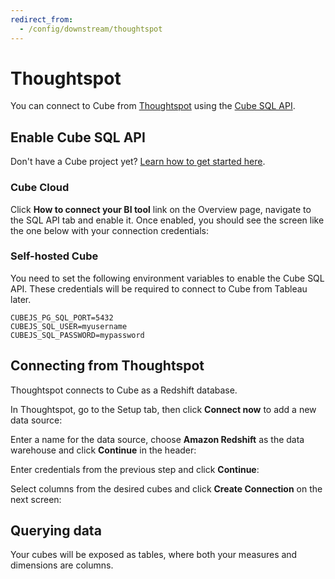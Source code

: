 ```yaml
---
redirect_from:
  - /config/downstream/thoughtspot
---
```


# Thoughtspot

You can connect to Cube from [Thoughtspot][thoughtspot] using the [Cube SQL
API][ref-sql-api].

## Enable Cube SQL API

<InfoBox>

Don't have a Cube project yet? [Learn how to get started
here][ref-getting-started].

</InfoBox>

### Cube Cloud

Click **How to connect your BI tool** link on the Overview page, navigate to the
SQL API tab and enable it. Once enabled, you should see the screen like the one
below with your connection credentials:

<Screenshot src="https://ucarecdn.com/fc74ee91-b8a9-4c46-81ed-cb3daeef6b83/" />

### Self-hosted Cube

You need to set the following environment variables to enable the Cube SQL API.
These credentials will be required to connect to Cube from Tableau later.

```dotenv
CUBEJS_PG_SQL_PORT=5432
CUBEJS_SQL_USER=myusername
CUBEJS_SQL_PASSWORD=mypassword
```

## Connecting from Thoughtspot

Thoughtspot connects to Cube as a Redshift database.

In Thoughtspot, go to the Setup tab, then click **Connect now** to add a new
data source:

<Screenshot src="https://ucarecdn.com/85bd8325-efd9-4cae-a463-e9b025a667cc/" />

Enter a name for the data source, choose **Amazon Redshift** as the data
warehouse and click **Continue** in the header:

<Screenshot src="https://ucarecdn.com/36aad090-b8c8-4e2b-8684-dc83ce2578c3/" />

Enter credentials from the previous step and click **Continue**:

<Screenshot src="https://ucarecdn.com/bddba9ac-1e24-4651-9086-75f1d0c3c811/" />

Select columns from the desired cubes and click **Create Connection** on the
next screen:

<Screenshot src="https://ucarecdn.com/95692c63-e620-42a5-9355-b4df27d6b3c4/" />

## Querying data

Your cubes will be exposed as tables, where both your measures and dimensions
are columns.

[ref-getting-started]: /product/getting-started/cloud/overview
[ref-sql-api]: /product/api-sql/overview
[ref-connecting-from-tableau]:
  https://cubedev-blog-images.s3.us-east-2.amazonaws.com/dc025b24-674f-4f32-ac44-421d546ee676.GIF
[ref-querying-from-tableau]:
  https://cubedev-blog-images.s3.us-east-2.amazonaws.com/ea73a998-e2ce-4814-863e-425b4d35860c.gif
[thoughtspot]: https://www.thoughtspot.com/
